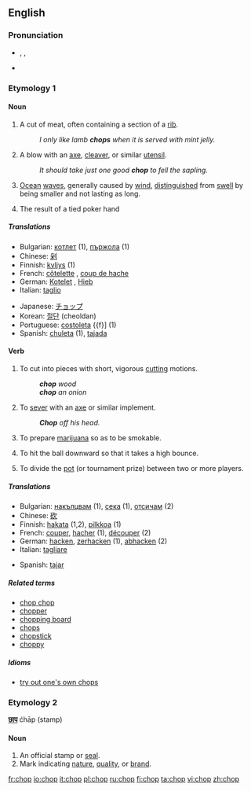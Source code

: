 ==English==

===Pronunciation===
*{{enPR|chŏp}}, {{IPA|/ʧɒp/}}, {{SAMPA|/tSQp/}}
*{{audio|en-us-chop.ogg|Audio (US)}}
*:{{rhymes|ɒp}}

===Etymology 1===
{{rfe}}

====Noun====
{{en-noun}}

# A cut of meat, often containing a section of a [[rib]].
#:''I only like lamb '''''chops''''' when it is served with mint jelly.''
# A blow with an [[axe]], [[cleaver]], or similar [[utensil]].
#:''It should take just one good '''''chop''''' to fell the sapling.''
# [[ocean|Ocean]] [[wave]]s, generally caused by [[wind]], [[distinguished]] from [[swell]] by being smaller and not lasting as long.
# {{poker}} The result of a tied poker hand

=====Translations=====
{{trans-top|chop}}
*Bulgarian: [[котлет]] {{m}} (1), [[пържола]] {{f}} (1)
*Chinese: [[剁]]
*Finnish: [[kyljys]] (1)
*French: [[côtelette]] {{f}}, [[coup de hache]] {{m}}
*German: [[Kotelet]] {{n}}, [[Hieb]] {{m}}
*Italian: [[taglio]] {{m}}
{{trans-mid}}
*Japanese: [[チョップ]]
*Korean: [[절단]] (cheoldan)
*Portuguese: [[costoleta]] {{f}] (1)
*Spanish: [[chuleta]] {{f}} (1), [[tajada]] {{f}}
{{trans-bottom}}

====Verb====
{{en-verb|chops|chopping|chopped|chopped}}

# {{transitive}} To cut into pieces with short, vigorous [[cutting]] motions.
#:'''''chop''' wood''
#:'''''chop''' an onion''
# {{transitive}} To [[sever]] with an [[axe]] or similar implement.
#:'''''Chop''' off his head.''
# {{transitive}} To prepare [[marijuana]] so as to be smokable.
# {{context|transitive|baseball}} To hit the ball downward so that it takes a high bounce.
# {{poker}} To divide the [[pot]] (or tournament prize) between two or more players.

=====Translations=====
{{trans-top|to chop}}
*Bulgarian: [[накълцвам]] (1), [[сека]] (1), [[отсичам]] (2)
*Chinese: [[砍]]
*Finnish: [[hakata]] (1,2), [[pilkkoa]] (1)
*French: [[couper]], [[hacher]] (1), [[découper]] (2)
*German: [[hacken]], [[zerhacken]] (1), [[abhacken]] (2)
*Italian: [[tagliare]]
{{trans-mid}}
*Spanish: [[tajar]]
{{trans-bottom}}

=====Related terms=====
*[[chop chop]]
*[[chopper]]
*[[chopping board]]
*[[chops]]
*[[chopstick]]
*[[choppy]]

=====Idioms=====
*[[try out one's own chops]]

===Etymology 2===
{{Hind.}} '''[[छाप]]''' ćhāp (stamp)

====Noun====
{{en-noun}}

# An official stamp or [[seal]].
# Mark indicating [[nature]], [[quality]], or [[brand]].

[[fr:chop]]
[[io:chop]]
[[it:chop]]
[[pl:chop]]
[[ru:chop]]
[[fi:chop]]
[[ta:chop]]
[[vi:chop]]
[[zh:chop]]